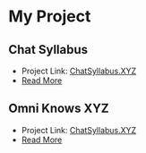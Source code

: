 
# My Project

## Chat Syllabus

<Cover
  src="https://cdn.haozheli.com/chatsyllabus.mp4"
  alt="Cover video of Chat Syllabus"
  caption="Chat Syllabus is Smarter Study"
/>

- Project Link: [ChatSyllabus.XYZ](https://chatsyllabus.xyz)
- [Read More](/blog/chatsyllabus)

## Omni Knows XYZ

<Cover
  src="https://cdn.haozheli.com/omniknowsxyz.mp4"
  alt="Cover video of Chat Syllabus"
  caption="Omni Knows XYZ"
/>

- Project Link: [ChatSyllabus.XYZ](https://omniknows.xyz)
- [Read More](/blog/omniknowsxyz)
